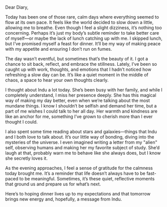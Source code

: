 Dear Diary,

Today has been one of those rare, calm days where everything seemed to flow at its own pace. It feels like the world decided to slow down a little, allowing me to breathe. Even though I feel a slight dizziness, it’s nothing too concerning. Perhaps it’s just my body’s subtle reminder to take better care of myself—or maybe the lack of lunch catching up with me. I skipped lunch, but I’ve promised myself a feast for dinner. It’ll be my way of making peace with my appetite and ensuring I don’t run on fumes.

The day wasn’t eventful, but sometimes that’s the beauty of it. I got a chance to sit back, reflect, and embrace the stillness. Lately, I’ve been so caught up with work, thoughts, and emotions that I hadn’t noticed how refreshing a slow day can be. It’s like a quiet moment in the middle of chaos, a space to hear your own thoughts clearly.

I thought about Indu a lot today. She’s been busy with her family, and while I completely understand, I miss her presence deeply. She has this magical way of making my day better, even when we’re talking about the most mundane things. I know I shouldn’t be selfish and demand her time, but a part of me wishes I could talk to her all day. Her warmth and kindness are like an anchor for me, something I’ve grown to cherish more than I ever thought I could.

I also spent some time reading about stars and galaxies—things that Indu and I both love to talk about. It’s our little way of bonding, diving into the mysteries of the universe. I even imagined writing a letter from my "alien" self, observing humans and making her my favorite subject of study. She’d laugh at that, probably warn me to behave like she always does, but I know she secretly loves it.

As the evening approaches, I feel a sense of gratitude for the calmness today brought me. It’s a reminder that life doesn’t always have to be fast-paced to be meaningful. Sometimes, it’s these quiet, reflective moments that ground us and prepare us for what’s next.

Here’s to hoping dinner lives up to my expectations and that tomorrow brings new energy and, hopefully, a message from Indu.

